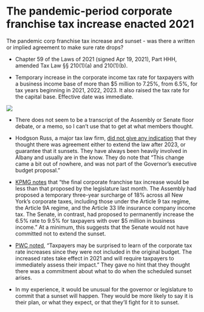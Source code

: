 # The pandemic-period corporate franchise tax increase enacted 2021

The pandemic corp franchise tax increase and sunset - was there a written or implied agreement to make sure rate drops?

-   Chapter 59 of the Laws of 2021 (signed Apr 19, 2021), Part HHH, amended Tax Law §§ 210(1)(a) and 210(1)(b).

-   Temporary increase in the corporate income tax rate for taxpayers with a business income base of more than \$5 million to 7.25%, from 6.5%, for tax years beginning in 2021, 2022, 2023. It also raised the tax rate for the capital base. Effective date was immediate.

![](images/image-2059131683.png)

-   There does not seem to be a transcript of the Assembly or Senate floor debate, or a memo, so I can't use that to get at what members thought.

-   Hodgson Russ, a major tax law firm, [did not give any indication](https://www.hodgsonruss.com/newsroom-publications-13235.html) that they thought there was agreement either to extend the law after 2023, or guarantee that it sunsets. They have always been heavily involved in Albany and usually are in the know. They do note that "This change came a bit out of nowhere, and was not part of the Governor's executive budget proposal."

-   [KPMG notes](https://kpmg.com/us/en/home/insights/2021/04/tnf-new-york-state-tax-measures-2021-budget-agreement.html) that "the final corporate franchise tax increase would be less than that proposed by the legislature last month. The Assembly had proposed a temporary three-year surcharge of 18% across all New York's corporate taxes, including those under the Article 9 tax regime, the Article 9A regime, and the Article 33 life insurance company income tax. The Senate, in contrast, had proposed to permanently increase the 6.5% rate to 9.5% for taxpayers with over \$5 million in business income." At a minimum, this suggests that the Senate would not have committed not to extend the sunset.

-   [PWC noted](https://www.pwc.com/us/en/services/tax/library/new-york-budget-increases-tax-rates-and-makes-other-changes.html), "Taxpayers may be surprised to learn of the corporate tax rate increases since they were not included in the original budget. The increased rates take effect in 2021 and will require taxpayers to immediately assess their impact." They gave no hint that they thought there was a commitment about what to do when the scheduled sunset arises.

-   In my experience, it would be unusual for the governor or legislature to commit that a sunset will happen. They would be more likely to say it is their plan, or what they expect, or that they'll fight for it to sunset.